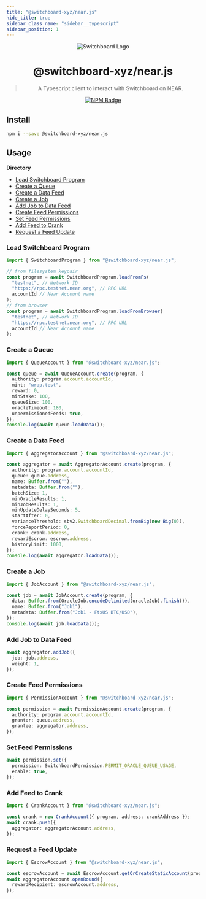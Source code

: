 ```yaml
---
title: "@switchboard-xyz/near.js"
hide_title: true
sidebar_class_name: "sidebar__typescript"
sidebar_position: 1
---
```


<div align="center">

![Switchboard Logo](https://github.com/switchboard-xyz/core-sdk/raw/main/website/static/img/icons/switchboard/avatar.png)

# @switchboard-xyz/near.js

> A Typescript client to interact with Switchboard on NEAR.

[![NPM Badge](https://img.shields.io/github/package-json/v/switchboard-xyz/near-sdk?color=red&filename=javascript%2Fnear.js%2Fpackage.json&label=%40switchboard-xyz%2Fnear.js&logo=npm)](https://www.npmjs.com/package/@switchboard-xyz/near.js)

</div>

## Install

```bash
npm i --save @switchboard-xyz/near.js
```

## Usage

**Directory**

- [Load Switchboard Program](#load-switchboard-program)
- [Create a Queue](#create-a-queue)
- [Create a Data Feed](#create-a-data-feed)
- [Create a Job](#create-a-job)
- [Add Job to Data Feed](#add-job-to-data-feed)
- [Create Feed Permissions](#create-feed-permissions)
- [Set Feed Permissions](#set-feed-permissions)
- [Add Feed to Crank](#add-feed-to-crank)
- [Request a Feed Update](#request-a-feed-update)

### Load Switchboard Program

```ts
import { SwitchboardProgram } from "@switchboard-xyz/near.js";

// from filesystem keypair
const program = await SwitchboardProgram.loadFromFs(
  "testnet", // Network ID
  "https://rpc.testnet.near.org", // RPC URL
  accountId // Near Account name
);
// from browser
const program = await SwitchboardProgram.loadFromBrowser(
  "testnet", // Network ID
  "https://rpc.testnet.near.org", // RPC URL
  accountId // Near Account name
);
```

### Create a Queue

```ts
import { QueueAccount } from "@switchboard-xyz/near.js";

const queue = await QueueAccount.create(program, {
  authority: program.account.accountId,
  mint: "wrap.test",
  reward: 0,
  minStake: 100,
  queueSize: 100,
  oracleTimeout: 180,
  unpermissionedFeeds: true,
});
console.log(await queue.loadData());
```

### Create a Data Feed

```ts
import { AggregatorAccount } from "@switchboard-xyz/near.js";

const aggregator = await AggregatorAccount.create(program, {
  authority: program.account.accountId,
  queue: queue.address,
  name: Buffer.from(""),
  metadata: Buffer.from(""),
  batchSize: 1,
  minOracleResults: 1,
  minJobResults: 1,
  minUpdateDelaySeconds: 5,
  startAfter: 0,
  varianceThreshold: sbv2.SwitchboardDecimal.fromBig(new Big(0)),
  forceReportPeriod: 0,
  crank: crank.address,
  rewardEscrow: escrow.address,
  historyLimit: 1000,
});
console.log(await aggregator.loadData());
```

### Create a Job

```ts
import { JobAccount } from "@switchboard-xyz/near.js";

const job = await JobAccount.create(program, {
  data: Buffer.from(OracleJob.encodeDelimited(oracleJob).finish()),
  name: Buffer.from("Job1"),
  metadata: Buffer.from("Job1 - FtxUS BTC/USD"),
});
console.log(await job.loadData());
```

### Add Job to Data Feed

```ts
await aggregator.addJob({
  job: job.address,
  weight: 1,
});
```

### Create Feed Permissions

```ts
import { PermissionAccount } from "@switchboard-xyz/near.js";

const permission = await PermissionAccount.create(program, {
  authority: program.account.accountId,
  granter: queue.address,
  grantee: aggregator.address,
});
```

### Set Feed Permissions

```ts
await permission.set({
  permission: SwitchboardPermission.PERMIT_ORACLE_QUEUE_USAGE,
  enable: true,
});
```

### Add Feed to Crank

```ts
import { CrankAccount } from "@switchboard-xyz/near.js";

const crank = new CrankAccount({ program, address: crankAddress });
await crank.push({
  aggregator: aggregatorAccount.address,
});
```

### Request a Feed Update

```ts
import { EscrowAccount } from "@switchboard-xyz/near.js";

const escrowAccount = await EscrowAccount.getOrCreateStaticAccount(program);
await aggregatorAccount.openRound({
  rewardRecipient: escrowAccount.address,
});
```
